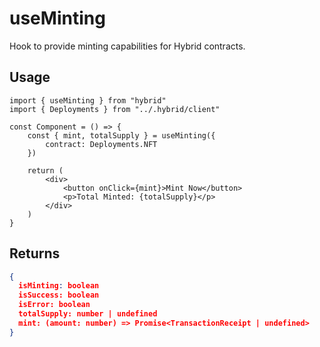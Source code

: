 # useMinting

Hook to provide minting capabilities for Hybrid contracts.

## Usage

```tsx
import { useMinting } from "hybrid"
import { Deployments } from "../.hybrid/client"

const Component = () => {
	const { mint, totalSupply } = useMinting({
		contract: Deployments.NFT
	})

	return (
		<div>
			<button onClick={mint}>Mint Now</button>
			<p>Total Minted: {totalSupply}</p>
		</div>
	)
}
```

## Returns

```json
{
  isMinting: boolean
  isSuccess: boolean
  isError: boolean
  totalSupply: number | undefined
  mint: (amount: number) => Promise<TransactionReceipt | undefined>
}
```
